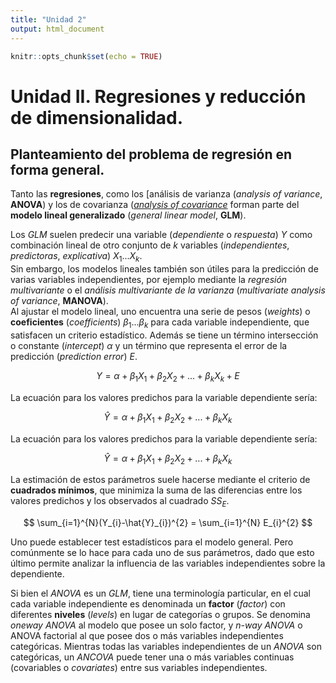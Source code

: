```yaml
---
title: "Unidad 2"
output: html_document
---
```


```r
knitr::opts_chunk$set(echo = TRUE)
```

# Unidad II. Regresiones y reducción de dimensionalidad.


## Planteamiento del problema de regresión en forma general.

Tanto las **regresiones**, como los [análisis de varianza (*analysis of variance*, **ANOVA**) y los de covarianza ([*analysis of covariance*](**ANCOVA**) forman parte del **modelo lineal generalizado** (*general linear model*, **GLM**).

Los *GLM* suelen predecir una variable (*dependiente* o *respuesta*) $Y$ como combinación lineal de otro conjunto de $k$ variables (*independientes*, *predictoras*, *explicativa*) $X_{1} ... X_{k}$.  
Sin embargo, los modelos lineales también son útiles para la predicción de varias variables independientes, por ejemplo mediante la *regresión multivariante* o el *análisis multivariante de la varianza* (*multivariate analysis of variance*, **MANOVA**).  
Al ajustar el modelo lineal, uno encuentra una serie de pesos (*weights*) o **coeficientes** (*coefficients*) $\beta_{1} ... \beta_{k}$ para cada variable independiente, que satisfacen un criterio estadístico. Además se tiene un término intersección o constante (*intercept*) $\alpha$ y un término que representa el error de la predicción (*prediction error*) $E$.

$$Y = \alpha + \beta_{1}X_{1} + \beta_{2}X_{2} + ... + \beta_{k}X_{k} + E$$

La ecuación para los valores predichos para la variable dependiente sería:


$$\hat{Y} = \alpha + \beta_{1}X_{1} + \beta_{2}X_{2} + ... + \beta_{k}X_{k}$$


La ecuación para los valores predichos para la variable dependiente sería:

$$\hat{Y} = \alpha + \beta_{1}X_{1} + \beta_{2}X_{2} + ... + \beta_{k}X_{k}$$


La estimación de estos parámetros suele hacerse mediante el criterio de **cuadrados mínimos**, que minimiza la suma de las diferencias entre los valores predichos y los observados al cuadrado $SS_{E}$.

$$ \sum_{i=1}^{N}(Y_{i}-\hat{Y}_{i})^{2} = \sum_{i=1}^{N} E_{i}^{2} $$

Uno puede establecer test estadísticos para el modelo general. Pero comúnmente se lo hace para cada uno de sus parámetros, dado que esto último permite analizar la influencia de las variables independientes sobre la dependiente.

Si bien el *ANOVA* es un *GLM*, tiene una terminología particular, en el cual cada variable independiente es denominada un **factor** (*factor*) con diferentes **niveles** (*levels*) en lugar de categorías o grupos. Se denomina *oneway ANOVA* al modelo que posee un solo factor, y *n-way ANOVA* o ANOVA factorial al que posee dos o más variables independientes categóricas. Mientras todas las variables independientes de un *ANOVA* son categóricas, un *ANCOVA* puede tener una o más variables continuas (covariables o *covariates*) entre sus variables independientes. 



